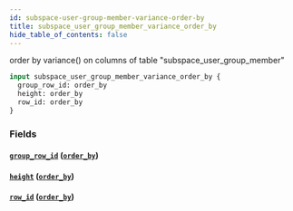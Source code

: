 ```yaml
---
id: subspace-user-group-member-variance-order-by
title: subspace_user_group_member_variance_order_by
hide_table_of_contents: false
---
```


order by variance() on columns of table "subspace_user_group_member"

```graphql
input subspace_user_group_member_variance_order_by {
  group_row_id: order_by
  height: order_by
  row_id: order_by
}
```

### Fields

#### [`group_row_id`](#) ([`order_by`](../enums/order-by))

#### [`height`](#) ([`order_by`](../enums/order-by))

#### [`row_id`](#) ([`order_by`](../enums/order-by))
